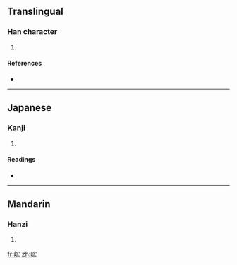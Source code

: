 ==Translingual==

===Han character===
{{Han char|rn=46|rad=山|as=07|sn=10|four=|canj=山十大戈 (UJKI)}}

# {{defn|Han|sort=山07}}

====References====
* {{Han ref|kx=0312.030|dkj=08107|dj=0612.100|hdz=10776.050|uh=5CF5|ud=23797}}

----

==Japanese==

===Kanji===
{{ja-kanji|grade=|rs=山07}}

# {{defn|Japanese|sort=山07}}

====Readings====
* {{ja-readings|on=[[こう]] (kō)|kun=}}

----

==Mandarin==

===Hanzi===
{{cmn-hanzi|pin=[[hóng]] ([[hong2]])|wg=hung<sup>2</sup>}}

# {{defn|Mandarin|sort=山07}}

[[fr:峵]]
[[zh:峵]]